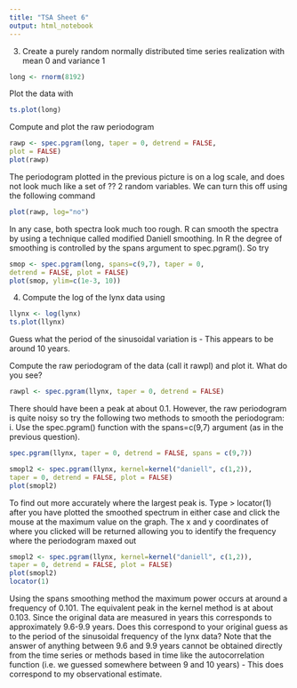 ```yaml
---
title: "TSA Sheet 6"
output: html_notebook
---
```

3.
Create a purely random normally distributed time series realization with mean 0 and variance 1
```r
long <- rnorm(8192)

```

Plot the data with
```r
ts.plot(long)

```

Compute and plot the raw periodogram
```r
rawp <- spec.pgram(long, taper = 0, detrend = FALSE,
plot = FALSE)
plot(rawp)

```

The periodogram plotted in the previous picture is on a log scale, and does not look much like a
set of ??
2
random variables. We can turn this off using the following command
```r
plot(rawp, log="no")
```

In any case, both spectra look much too rough. R can smooth the spectra by using a technique
called modified Daniell smoothing. In R the degree of smoothing is controlled by the spans
argument to spec.pgram(). So try
```r
smop <- spec.pgram(long, spans=c(9,7), taper = 0,
detrend = FALSE, plot = FALSE)
plot(smop, ylim=c(1e-3, 10))

```
4.
Compute the log of the lynx data using
```r
llynx <- log(lynx)
ts.plot(llynx)
```

Guess what the period of the sinusoidal variation is - 
This appears to be around 10 years.

Compute the raw periodogram of the data (call it rawpl) and plot it. What do you see?
```r
rawpl <- spec.pgram(llynx, taper = 0, detrend = FALSE)
```

There should have been a peak at about 0.1. However, the raw periodogram is quite noisy so try
the following two methods to smooth the periodogram:
i. Use the spec.pgram() function with the spans=c(9,7) argument (as in the previous
question).
```r
spec.pgram(llynx, taper = 0, detrend = FALSE, spans = c(9,7))
```

```r
smopl2 <- spec.pgram(llynx, kernel=kernel("daniell", c(1,2)),
taper = 0, detrend = FALSE, plot = FALSE)
plot(smopl2)

```

To find out more accurately where the largest peak is. Type > locator(1)
after you have plotted the smoothed spectrum in either case and click the mouse at the maximum
value on the graph. The x and y coordinates of where you clicked will be returned allowing you
to identify the frequency where the periodogram maxed out

```r
smopl2 <- spec.pgram(llynx, kernel=kernel("daniell", c(1,2)),
taper = 0, detrend = FALSE, plot = FALSE)
plot(smopl2)
locator(1)
```

Using the spans smoothing method the maximum power occurs at around a frequency of 0.101.
The equivalent peak in the kernel method is at about 0.103. Since the original data are measured
in years this corresponds to approximately 9.6-9.9 years. Does this correspond to your
original guess as to the period of the sinusoidal frequency of the lynx data? Note that the answer
of anything between 9.6 and 9.9 years cannot be obtained directly from the time series or methods
based in time like the autocorrelation function (i.e. we guessed somewhere between 9 and
10 years) - 
This does correspond to my observational estimate.

